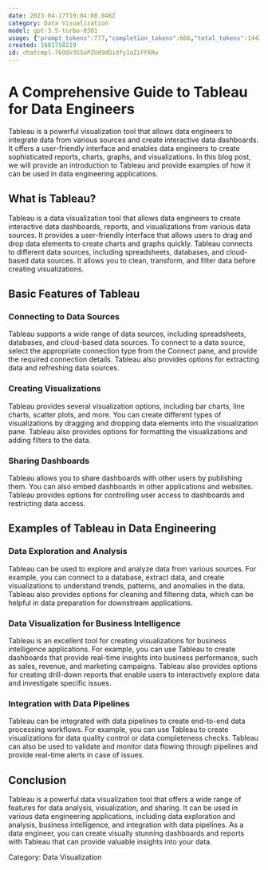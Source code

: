 ```yaml
---
date: 2023-04-17T19:04:08.046Z
category: Data Visualization
model: gpt-3.5-turbo-0301
usage: {"prompt_tokens":777,"completion_tokens":666,"total_tokens":1443}
created: 1681758219
id: chatcmpl-76OQV3SSaPZUd9dQidfy1oZiFFKRw
---
```


# A Comprehensive Guide to Tableau for Data Engineers

Tableau is a powerful visualization tool that allows data engineers to integrate data from various sources and create interactive data dashboards. It offers a user-friendly interface and enables data engineers to create sophisticated reports, charts, graphs, and visualizations. In this blog post, we will provide an introduction to Tableau and provide examples of how it can be used in data engineering applications.

## What is Tableau?

Tableau is a data visualization tool that allows data engineers to create interactive data dashboards, reports, and visualizations from various data sources. It provides a user-friendly interface that allows users to drag and drop data elements to create charts and graphs quickly. Tableau connects to different data sources, including spreadsheets, databases, and cloud-based data sources. It allows you to clean, transform, and filter data before creating visualizations.

## Basic Features of Tableau

### Connecting to Data Sources

Tableau supports a wide range of data sources, including spreadsheets, databases, and cloud-based data sources. To connect to a data source, select the appropriate connection type from the Connect pane, and provide the required connection details. Tableau also provides options for extracting data and refreshing data sources.

### Creating Visualizations

Tableau provides several visualization options, including bar charts, line charts, scatter plots, and more. You can create different types of visualizations by dragging and dropping data elements into the visualization pane. Tableau also provides options for formatting the visualizations and adding filters to the data.

### Sharing Dashboards

Tableau allows you to share dashboards with other users by publishing them. You can also embed dashboards in other applications and websites. Tableau provides options for controlling user access to dashboards and restricting data access.

## Examples of Tableau in Data Engineering

### Data Exploration and Analysis

Tableau can be used to explore and analyze data from various sources. For example, you can connect to a database, extract data, and create visualizations to understand trends, patterns, and anomalies in the data. Tableau also provides options for cleaning and filtering data, which can be helpful in data preparation for downstream applications.

### Data Visualization for Business Intelligence

Tableau is an excellent tool for creating visualizations for business intelligence applications. For example, you can use Tableau to create dashboards that provide real-time insights into business performance, such as sales, revenue, and marketing campaigns. Tableau also provides options for creating drill-down reports that enable users to interactively explore data and investigate specific issues.

### Integration with Data Pipelines

Tableau can be integrated with data pipelines to create end-to-end data processing workflows. For example, you can use Tableau to create visualizations for data quality control or data completeness checks. Tableau can also be used to validate and monitor data flowing through pipelines and provide real-time alerts in case of issues.

## Conclusion

Tableau is a powerful data visualization tool that offers a wide range of features for data analysis, visualization, and sharing. It can be used in various data engineering applications, including data exploration and analysis, business intelligence, and integration with data pipelines. As a data engineer, you can create visually stunning dashboards and reports with Tableau that can provide valuable insights into your data. 

Category: Data Visualization